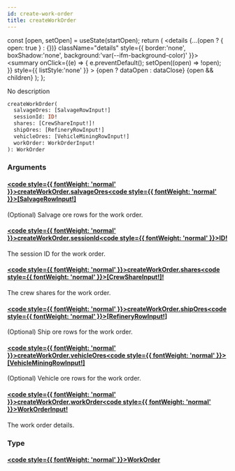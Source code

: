 ```yaml
---
id: create-work-order
title: createWorkOrder
---
```









  const [open, setOpen] = useState(startOpen);
  return (
    <details {...(open ? { open: true } : {})} className="details" style={{ border:'none', boxShadow:'none', background:'var(--ifm-background-color)' }}>
      <summary
        onClick={(e) => {
          e.preventDefault();
          setOpen((open) => !open);
        }}
        style={{ listStyle:'none' }}
      >
      {open ? dataOpen : dataClose}
      </summary>
      {open && children}
    </details>
  );
};








No description


```graphql
createWorkOrder(
  salvageOres: [SalvageRowInput!]
  sessionId: ID!
  shares: [CrewShareInput!]!
  shipOres: [RefineryRowInput!]
  vehicleOres: [VehicleMiningRowInput!]
  workOrder: WorkOrderInput!
): WorkOrder
```




### Arguments

#### [<code style={{ fontWeight: 'normal' }}>createWorkOrder.<b>salvageOres</b></code>](#)<Bullet />[<code style={{ fontWeight: 'normal' }}><b>[SalvageRowInput!]</b></code>](/api/types/inputs/salvage-row-input) <Badge class="badge badge--secondary " text="list"/> <Badge class="badge badge--secondary " text="input"/> 
(Optional) Salvage ore rows for the work order.


#### [<code style={{ fontWeight: 'normal' }}>createWorkOrder.<b>sessionId</b></code>](#)<Bullet />[<code style={{ fontWeight: 'normal' }}><b>ID!</b></code>](/api/types/scalars/id) <Badge class="badge badge--secondary badge--non_null" text="non-null"/> <Badge class="badge badge--secondary " text="scalar"/> 
The session ID for the work order.


#### [<code style={{ fontWeight: 'normal' }}>createWorkOrder.<b>shares</b></code>](#)<Bullet />[<code style={{ fontWeight: 'normal' }}><b>[CrewShareInput!]!</b></code>](/api/types/inputs/crew-share-input) <Badge class="badge badge--secondary badge--non_null" text="non-null"/> <Badge class="badge badge--secondary " text="input"/> 
The crew shares for the work order.


#### [<code style={{ fontWeight: 'normal' }}>createWorkOrder.<b>shipOres</b></code>](#)<Bullet />[<code style={{ fontWeight: 'normal' }}><b>[RefineryRowInput!]</b></code>](/api/types/inputs/refinery-row-input) <Badge class="badge badge--secondary " text="list"/> <Badge class="badge badge--secondary " text="input"/> 
(Optional) Ship ore rows for the work order.


#### [<code style={{ fontWeight: 'normal' }}>createWorkOrder.<b>vehicleOres</b></code>](#)<Bullet />[<code style={{ fontWeight: 'normal' }}><b>[VehicleMiningRowInput!]</b></code>](/api/types/inputs/vehicle-mining-row-input) <Badge class="badge badge--secondary " text="list"/> <Badge class="badge badge--secondary " text="input"/> 
(Optional) Vehicle ore rows for the work order.


#### [<code style={{ fontWeight: 'normal' }}>createWorkOrder.<b>workOrder</b></code>](#)<Bullet />[<code style={{ fontWeight: 'normal' }}><b>WorkOrderInput!</b></code>](/api/types/inputs/work-order-input) <Badge class="badge badge--secondary badge--non_null" text="non-null"/> <Badge class="badge badge--secondary " text="input"/> 
The work order details.


### Type

#### [<code style={{ fontWeight: 'normal' }}><b>WorkOrder</b></code>](/api/types/unions/work-order) <Badge class="badge badge--secondary " text="union"/>